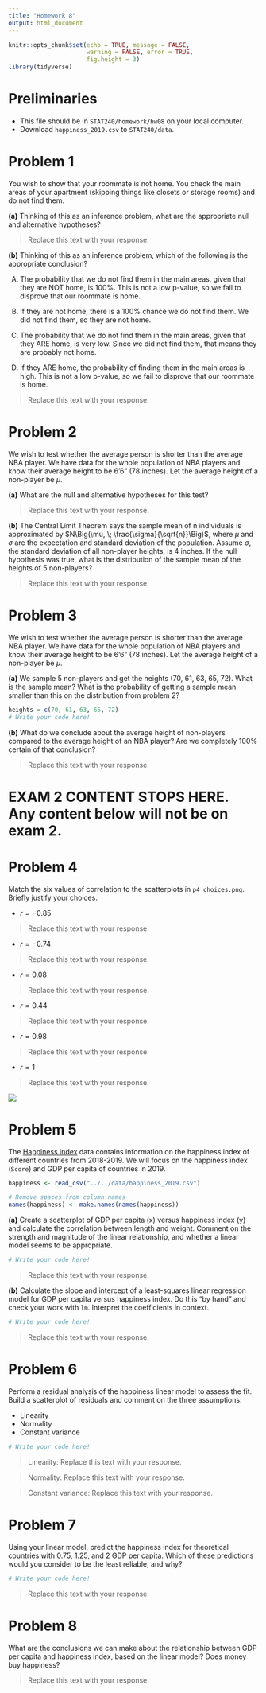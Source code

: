 ---
title: "Homework 8"
output: html_document
---

```{r setup, include=FALSE}
knitr::opts_chunk$set(echo = TRUE, message = FALSE,
                      warning = FALSE, error = TRUE,
                      fig.height = 3)
library(tidyverse)
```

# Preliminaries

- This file should be in `STAT240/homework/hw08` on your local computer.
- Download `happiness_2019.csv` to `STAT240/data`.

# Problem 1

You wish to show that your roommate is not home. You check the main areas of your apartment (skipping things like closets or storage rooms) and do not find them.

**(a)** Thinking of this as an inference problem, what are the appropriate null and alternative hypotheses?

> Replace this text with your response.

**(b)** Thinking of this as an inference problem, which of the following is the appropriate conclusion?

A) The probability that we do not find them in the main areas, given that they are NOT home, is 100%. This is not a low p-value, so we fail to disprove that our roommate is home.

B) If they are not home, there is a 100% chance we do not find them. We did not find them, so they are not home.

C) The probability that we do not find them in the main areas, given that they ARE home, is very low. Since we did not find them, that means they are probably not home.

D) If they ARE home, the probability of finding them in the main areas is high. This is not a low p-value, so we fail to disprove that our roommate is home.

> Replace this text with your response.


# Problem 2

We wish to test whether the average person is shorter than the average NBA player. We have data for the whole population of NBA players and know their average height to be 6'6" (78 inches). Let the average height of a non-player be $\mu$.

**(a)** What are the null and alternative hypotheses for this test?

> Replace this text with your response.

**(b)** The Central Limit Theorem says the sample mean of n individuals is approximated by  $N\Big(\mu, \; \frac{\sigma}{\sqrt{n}}\Big)$, where $\mu$ and $\sigma$ are the expectation and standard deviation of the population. Assume $\sigma$, the standard deviation of all non-player heights, is 4 inches. If the null hypothesis was true, what is the distribution of the sample mean of the heights of 5 non-players? 

> Replace this text with your response.

# Problem 3

We wish to test whether the average person is shorter than the average NBA player. We have data for the whole population of NBA players and know their average height to be 6'6" (78 inches). Let the average height of a non-player be $\mu$.

**(a)** We sample 5 non-players and get the heights (70, 61, 63, 65, 72). What is the sample mean? What is the probability of getting a sample mean smaller than this on the distribution from problem 2?

```{r}
heights = c(70, 61, 63, 65, 72)
# Write your code here!
```



**(b)** What do we conclude about the average height of non-players compared to the average height of an NBA player? Are we completely 100% certain of that conclusion?

> Replace this text with your response.

# EXAM 2 CONTENT STOPS HERE. Any content below will not be on exam 2.

# Problem 4

Match the six values of correlation to the scatterplots in `p4_choices.png`. Briefly justify your choices.

- $r = -0.85$

> Replace this text with your response.

- $r = -0.74$

> Replace this text with your response.

- $r = 0.08$

> Replace this text with your response.

- $r = 0.44$

> Replace this text with your response.

- $r = 0.98$

> Replace this text with your response.

- $r = 1$

> Replace this text with your response.

![](p4_choices.png)

# Problem 5

The [Happiness index](https://www.kaggle.com/datasets/sougatapramanick/happiness-index-2018-2019) data contains information on the happiness index of different countries from 2018-2019.  We will focus on the happiness index (`Score`) and GDP per capita of countries in 2019.

```{r}
happiness <- read_csv("../../data/happiness_2019.csv")

# Remove spaces from column names
names(happiness) <- make.names(names(happiness))
```

**(a)** Create a scatterplot of GDP per capita (x) versus happiness index (y) and calculate the correlation between length and weight.  Comment on the strength and magnitude of the linear relationship, and whether a linear model seems to be appropriate.

```{r}
# Write your code here!
```

> Replace this text with your response.

**(b)** Calculate the slope and intercept of a least-squares linear regression model for GDP per capita versus happiness index.  Do this "by hand" and check your work with `lm`.  Interpret the coefficients in context.

```{r}
# Write your code here!

```

> Replace this text with your response.

# Problem 6

Perform a residual analysis of the happiness linear model to assess the fit.  Build a scatterplot of residuals and comment on the three assumptions:

- Linearity
- Normality
- Constant variance

```{r}
# Write your code here!
```

> Linearity: Replace this text with your response.

> Normality: Replace this text with your response.

> Constant variance: Replace this text with your response.


# Problem 7

Using your linear model, predict the happiness index for theoretical countries with 0.75, 1.25, and 2 GDP per capita.  Which of these predictions would you consider to be the least reliable, and why?

```{r}
# Write your code here!

```


> Replace this text with your response.


# Problem 8

What are the conclusions we can make about the relationship between GDP per capita and happiness index, based on the linear model?  Does money buy happiness?

> Replace this text with your response.









